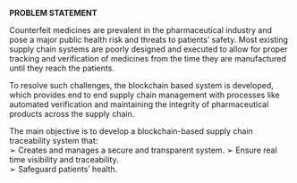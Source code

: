 **PROBLEM STATEMENT**

Counterfeit medicines are prevalent in the pharmaceutical industry and pose a major 
public health risk and threats to patients’ safety. Most existing supply chain systems 
are poorly designed and executed to allow for proper tracking and verification of 
medicines from the time they are manufactured until they reach the patients.  

To resolve such challenges, the blockchain based system is developed, which 
provides end to end supply chain management with processes like automated 
verification and maintaining the integrity of pharmaceutical products across the supply 
chain.  

The main objective is to develop a blockchain-based supply chain traceability system 
that:  
➢ Creates and manages a secure and transparent system. 
➢ Ensure real time visibility and traceability.  
➢ Safeguard patients’ health. 